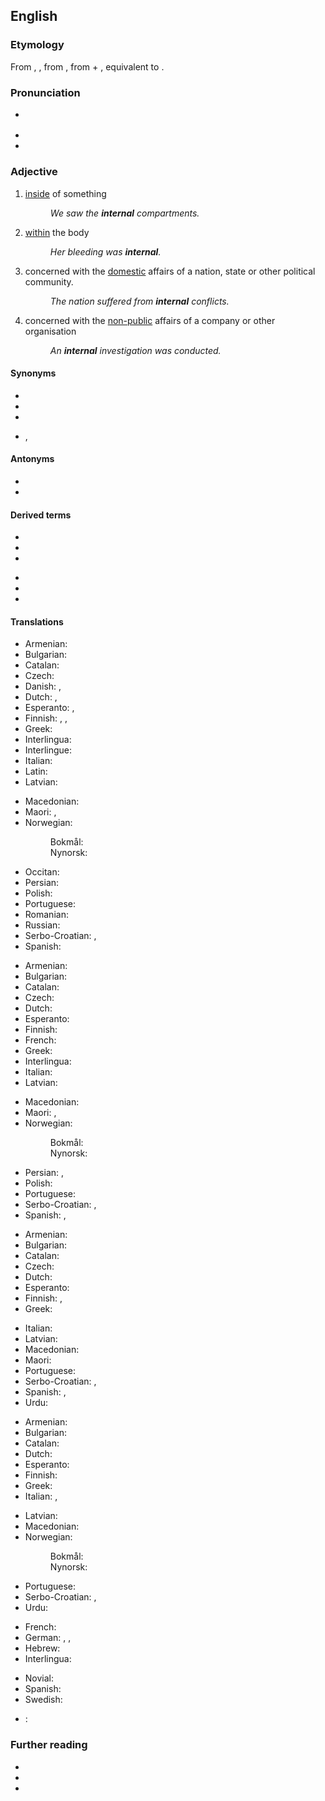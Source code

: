 ==English==

===Etymology===
From {{inh|en|enm|internall}}, {{m|enm|internalle}}, from {{der|en|ML.|internālis||of or pertaining to the inner part}}, from {{der|en|la|internus||internal}} + {{m|la|-ālis}}, equivalent to {{suffix|en|intern|al}}.

===Pronunciation===
* {{a|US}} {{IPA|en|/ɪnˈtɝnəl/}}
* {{audio|en|en-us-internal.ogg|Audio (US)}}
* {{rhymes|en|ɜː(r)nəl}}

===Adjective===
{{en-adj}}

# [[inside]] of something
#: ''We saw the '''internal''' compartments.''
# [[within]] the body
#: ''Her bleeding was '''internal'''.''
# concerned with the [[domestic]] affairs of a nation, state or other political community.
#: ''The nation suffered from '''internal''' conflicts.''
# concerned with the [[non-public]] affairs of a company or other organisation
#: ''An '''internal''' investigation was conducted.''

====Synonyms====
* {{l|en|inner}}
* {{l|en|inly}}
* {{l|en|interior}}
* {{l|en|intern}}, {{l|en|interne}}

====Antonyms====
* {{l|en|external}}
* {{l|en|exterior}}

====Derived terms====
{{der-top}}
* {{l|en|internal link}}
* {{l|en|internalism}}
* {{l|en|internalist}}
{{der-mid}}
* {{l|en|internality}}
* {{l|en|internalize}}
* {{l|en|internally}}
{{der-bottom}}

====Translations====
{{trans-top|inside of something}}
* Armenian: {{t+|hy|ներքին}}
* Bulgarian: {{t+|bg|вътрешен}}
* Catalan: {{t+|ca|intern}}
* Czech: {{t+|cs|vnitřní}}
* Danish: {{t|da|indvendig}}, {{t|da|intern}}
* Dutch: {{t+|nl|intern}}, {{t+|nl|inwendig}}
* Esperanto: {{t+|eo|interna}}, {{t+|eo|ena}}
* Finnish: {{t+|fi|sisäinen}}, {{t+|fi|sisä-}}, {{t|fi|sisäpuolinen}}
* Greek: {{t+|el|εσωτερικός|m}}
* Interlingua: {{t|ia|interne}}
* Interlingue: {{t|ie|intern}}
* Italian: {{t+|it|interno}}
* Latin: {{t|la|internus}}
* Latvian: {{t|lv|iekšējs}}
{{trans-mid}}
* Macedonian: {{t|mk|внатрешен|m}}
* Maori: {{t|mi|a roto}}, {{t|mi|o roto}}
* Norwegian:
*: Bokmål: {{t|nb|intern}}
*: Nynorsk: {{t|nn|intern}}
* Occitan: {{t|oc|intèrne}}
* Persian: {{t+|fa|درونی|tr=darôni}}
* Polish: {{t+|pl|wewnętrzny}}
* Portuguese: {{t+|pt|interno}}
* Romanian: {{t+|ro|intern}}
* Russian: {{t+|ru|вну́тренний}}
* Serbo-Croatian: {{t+|sh|ȉntērnī}}, {{t+|sh|ùnutrašnjī}}
* Spanish: {{t+|es|interno|m}}
{{trans-bottom}}

{{trans-top|within the body}}
* Armenian: {{t+|hy|ներքին}}
* Bulgarian: {{t+|bg|вътрешен}}
* Catalan: {{t+|ca|intern}}
* Czech: {{t+|cs|vnitřní}}
* Dutch: {{t+|nl|inwendig}}
* Esperanto: {{t+|eo|interna}}
* Finnish: {{t+|fi|sisäinen}}
* French: {{t+|fr|interne}}
* Greek: {{t+|el|εσωτερικός|m}}
* Interlingua: {{t|ia|interne}}
* Italian: {{t+|it|interno}}
* Latvian: {{t|lv|iekšējs}}
{{trans-mid}}
* Macedonian: {{t|mk|внатрешен|m}}
* Maori: {{t|mi|a roto o te tinana}}, {{t|mi|o roto o te tinana}}
* Norwegian:
*: Bokmål: {{t|nb|intern}}
*: Nynorsk: {{t|nn|intern}}
* Persian: {{t+|fa|درونی|tr=darôni}}, {{t+|fa|داخلی|tr=dâxeli}}
* Polish: {{t+|pl|wewnętrzny}}
* Portuguese: {{t+|pt|interno}}
* Serbo-Croatian: {{t+|sh|ȉntērnī}}, {{t+|sh|ùnutārnjī}}
* Spanish: {{t+|es|interno}}, {{t+|es|interno}}
{{trans-bottom}}

{{trans-top|concerned with the domestic affairs of a nation, state etc.}}
* Armenian: {{t+|hy|ներքին}}
* Bulgarian: {{t+|bg|вътрешен}}
* Catalan: {{t+|ca|intern}}
* Czech: {{t+|cs|domácí}}
* Dutch: {{t+|nl|binnenlands}}
* Esperanto: {{t+|eo|interna}}
* Finnish: {{t+|fi|sisäinen}}, {{t+|fi|sisä-}}
* Greek: {{t+|el|εσωτερικός|m}}
{{trans-mid}}
* Italian: {{t+|it|interno}}
* Latvian: {{t|lv|iekšējs}}
* Macedonian: {{t|mk|внатрешен|m}}
* Maori: {{t|mi|taiwhenua}}
* Portuguese: {{t+|pt|interno}}
* Serbo-Croatian: {{t+|sh|ȉntērnī}}, {{t+|sh|ùnutrašnjī}}
* Spanish: {{t+|es|interior}}, {{t+|es|interno}}
* Urdu: {{t|ur|اندرونی|tr=andrūnī}}
{{trans-bottom}}

{{trans-top|concerned with the non-public affairs of a company or other organisation}}
* Armenian: {{t+|hy|ներքին}}
* Bulgarian: {{t+|bg|вътрешен}}
* Catalan: {{t+|ca|intern}}
* Dutch: {{t+|nl|intern}}
* Esperanto: {{t+|eo|interna}}
* Finnish: {{t+|fi|sisäinen}}
* Greek: {{t+|el|εσωτερικός|m}}
* Italian: {{t+|it|interno}}, {{t+|it|privato}}
{{trans-mid}}
* Latvian: {{t|lv|iekšējs}}
* Macedonian: {{t|mk|интерен|m}}
* Norwegian:
*: Bokmål: {{t|nb|intern}}
*: Nynorsk: {{t|nn|intern}}
* Portuguese: {{t+|pt|interno}}
* Serbo-Croatian: {{t+|sh|ȉntērnī}}, {{t+|sh|ùnutrašnjī}}
* Urdu: {{t|ur|اندرونی|tr=andrūnī}}
{{trans-bottom}}

{{checktrans-top}}
* French: {{t+check|fr|interne}}
* German: {{t+check|de|intern}}, {{t+check|de|innerlich}}, {{t+check|de|inländisch}}
* Hebrew: {{t-check|he|פנימי}}
* Interlingua: {{t-check|ia|interne}}
{{trans-mid}}
* Novial: {{t-check|nov|interni}}
* Spanish: {{t+check|es|interno}}
* Swedish: {{t+check|sv|intern}}
* {{ttbc|te}}: {{t|te|అంతర్గత}}
{{trans-bottom}}

===Further reading===
* {{R:Webster 1913}}
* {{R:Century 1911}}
* {{R:OneLook}}
